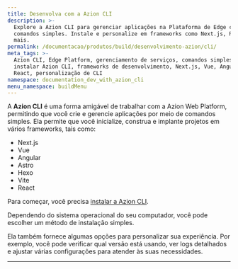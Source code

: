```yaml
---
title: Desenvolva com a Azion CLI
description: >-
  Explore a Azion CLI para gerenciar aplicações na Plataforma de Edge com
  comandos simples. Instale e personalize em frameworks como Next.js, React e
  mais.
permalink: /documentacao/produtos/build/desenvolvimento-azion/cli/
meta_tags: >-
  Azion CLI, Edge Platform, gerenciamento de serviços, comandos simples,
  instalar Azion CLI, frameworks de desenvolvimento, Next.js, Vue, Angular,
  React, personalização de CLI
namespace: documentation_dev_with_azion_cli
menu_namespace: buildMenu
---
```


<LinkButton link="/pt-br/documentacao/produtos/azion-cli/visao-geral/" label="vá para a documentação de referência da Azion CLI" severity="secondary" />

A **Azion CLI** é uma forma amigável de trabalhar com a Azion Web Platform, permitindo que você crie e gerencie aplicações por meio de comandos simples. Ela permite que você inicialize, construa e implante projetos em vários frameworks, tais como:

- Next.js
- Vue
- Angular
- Astro
- Hexo
- Vite
- React

Para começar, você precisa [instalar a Azion CLI](/pt-br/documentacao/produtos/azion-cli/visao-geral/#instalar-a-azion-cli).

Dependendo do sistema operacional do seu computador, você pode escolher um método de instalação simples.

Ela também fornece algumas opções para personalizar sua experiência. Por exemplo, você pode verificar qual versão está usando, ver logs detalhados e ajustar várias configurações para atender às suas necessidades.


---

